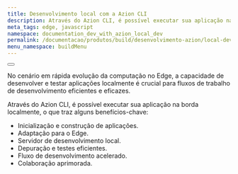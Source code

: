 ```yaml
---
title: Desenvolvimento local com a Azion CLI
description: Através do Azion CLI, é possível executar sua aplicação na borda localmente, o que traz benefícios.
meta_tags: edge, javascript
namespace: documentation_dev_with_azion_local_dev
permalink: /documentacao/produtos/build/desenvolvimento-azion/local-dev/
menu_namespace: buildMenu
---
```



<Button href="/pt-br/documentacao/produtos/azion-cli/dev-comando/" text="vá para a documentação de referência do comando dev" variant="secondary"></Button>


No cenário em rápida evolução da computação no Edge, a capacidade de desenvolver e testar aplicações localmente é crucial para fluxos de trabalho de desenvolvimento eficientes e eficazes.

Através do Azion CLI, é possível executar sua aplicação na borda localmente, o que traz alguns benefícios-chave:

- Inicialização e construção de aplicações.
- Adaptação para o Edge.
- Servidor de desenvolvimento local.
- Depuração e testes eficientes.
- Fluxo de desenvolvimento acelerado.
- Colaboração aprimorada.

